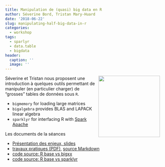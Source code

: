 ```yaml
---
title: Manipulation de (quasi) big data en R
author: Séverine Bord, Tristan Mary-Huard
date: '2018-06-22'
slug: manipulating-half-big-data-in-r
categories:
  - workshop
tags:
  - sparlyr
  - data.table
  - bigdata
header:
  caption: ''
  image: ''
---
```


<img src="img/headers/spark-logo-trademark.png" align="right" width="200"/>

Séverine et Tristan nous proposent une introduction à quelques outils permettant de manipuler (en particulier charger) de "grosses" tables de données sous ` R`.

- `bigmemory` for loading large matrices
- `bigalgebra` provides BLAS and LAPACK linear algebra
- `sparklyr` for interfacing R with [Spark Apache](http://spark.apache.org/)


Les documents de la séances

- [Présentation des enjeux, slides](post/bigdata/BigDataPresentation.html)
- [travaux pratiques (PDF)](post/bigdata/tutorial_sparklyr.pdf), [source Markdown](post/bigdata/tutorial_sparklyr.Rmd)
- [code source: R base vs bigxx](post/bigdata/1_CompareClassicalAndBigdata.R)
- [code source: R base vs sparklyr](post/bigdata/2_CompareClassicalAndSpark.R)

